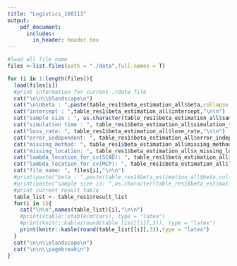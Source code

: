 ```yaml
---
title: "Logistics_160113"
output: 
    pdf_document:
      includes:
        in_header: header.tex
---
```


```r
#load all file name
files <-list.files(path = "./data",full.names = T)

for (i in 1:length(files)){
  load(files[i])
  #print information for current .rdata file
  cat("\n\n\\blandscape\n")
  cat("\n\nbeta : ",paste(table_res1$beta_estimation_all$beta,collapse = " "),"\n\n")
  cat("intercept : ",table_res1$beta_estimation_all$intercept,"\n\n")
  cat("sample size : ", as.character(table_res1$beta_estimation_all$sample_size),"\n\n")
  cat("simulation time : ", table_res1$beta_estimation_all$simulation_time,"\n\n")
  cat("loss_rate: ", table_res1$beta_estimation_all$lose_rate,"\n\n")
  cat("error_independent: ", table_res1$beta_estimation_all$error_independent,"\n\n")
  cat("missing_method: ", table_res1$beta_estimation_all$missing_method,"\n\n")
  cat("missing_location: ", table_res1$beta_estimation_all$x_missing_location,"\n\n")
  cat("lambda_location_for_cv(SCAD): ", table_res1$beta_estimation_all$lambda_location_SCAD,"\n\n")
  cat("lambda_location_for_cv(MCP): ", table_res1$beta_estimation_all$lambda_location_MCP,"\n\n")
  cat("file_name: ", files[i],"\n\n")
  #print(paste("beta : ",paste(table_res1$beta_estimation_all$beta,collapse = " ")))
  #print(paste("sample size is: ",as.character(table_res1$beta_estimation_all$sample_size)))
  #print current result table
  table_list <- table_res1$result_list
  for(i in 1){
    cat("\n\n",names(table_list)[i],"\n\n")
    #print(xtable::xtable(mtcars), type = "latex")
    #print(knitr::kable(round(table_list[[i]],3)), type = "latex")
    print(knitr::kable(round(table_list[[i]],3)),type = "latex")
  }
  cat("\n\n\\elandscape\n")
  cat("\n\n\\pagebreak\n")
}
```




